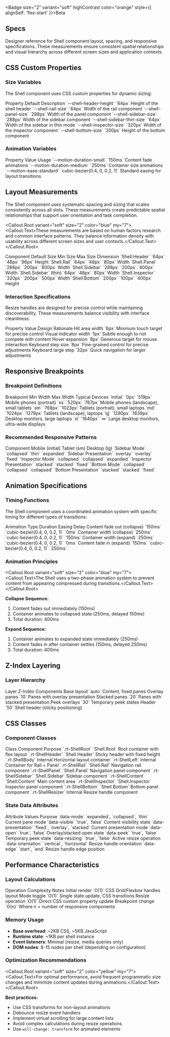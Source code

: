 
<Section size="1">

<Badge size="2" variant="soft" highContrast color="orange" style={{ alignSelf: 'flex-start' }}>Beta</Badge>

# Specs

Designer reference for Shell component layout, spacing, and responsive specifications. These measurements ensure consistent spatial relationships and visual hierarchy across different screen sizes and application contexts.

</Section>

<Separator size="4"/>

<Section size="1">

## CSS Custom Properties

### Size Variables

The Shell component uses CSS custom properties for dynamic sizing:

<Box>
  <Table.Root mt="6" mb="9" size="2" variant="ghost">
    <Table.Header>
      <Table.Row>
        <Table.ColumnHeaderCell>Property</Table.ColumnHeaderCell>
        <Table.ColumnHeaderCell>Default</Table.ColumnHeaderCell>
        <Table.ColumnHeaderCell>Description</Table.ColumnHeaderCell>
      </Table.Row>
    </Table.Header>
    <Table.Body>
      <Table.Row>
        <Table.RowHeaderCell>`--shell-header-height`</Table.RowHeaderCell>
        <Table.Cell>`64px`</Table.Cell>
        <Table.Cell>Height of the shell header</Table.Cell>
      </Table.Row>
      <Table.Row>
        <Table.RowHeaderCell>`--shell-rail-size`</Table.RowHeaderCell>
        <Table.Cell>`64px`</Table.Cell>
        <Table.Cell>Width of the rail component</Table.Cell>
      </Table.Row>
      <Table.Row>
        <Table.RowHeaderCell>`--shell-panel-size`</Table.RowHeaderCell>
        <Table.Cell>`288px`</Table.Cell>
        <Table.Cell>Width of the panel component</Table.Cell>
      </Table.Row>
      <Table.Row>
        <Table.RowHeaderCell>`--shell-sidebar-size`</Table.RowHeaderCell>
        <Table.Cell>`288px`</Table.Cell>
        <Table.Cell>Width of the sidebar component</Table.Cell>
      </Table.Row>
      <Table.Row>
        <Table.RowHeaderCell>`--shell-sidebar-thin-size`</Table.RowHeaderCell>
        <Table.Cell>`64px`</Table.Cell>
        <Table.Cell>Width of the sidebar in thin mode</Table.Cell>
      </Table.Row>
      <Table.Row>
        <Table.RowHeaderCell>`--shell-inspector-size`</Table.RowHeaderCell>
        <Table.Cell>`320px`</Table.Cell>
        <Table.Cell>Width of the inspector component</Table.Cell>
      </Table.Row>
      <Table.Row>
        <Table.RowHeaderCell>`--shell-bottom-size`</Table.RowHeaderCell>
        <Table.Cell>`200px`</Table.Cell>
        <Table.Cell>Height of the bottom component</Table.Cell>
      </Table.Row>
    </Table.Body>
  </Table.Root>
</Box>

### Animation Variables

<Box>
  <Table.Root mt="6" mb="9" size="2" variant="ghost">
    <Table.Header>
      <Table.Row>
        <Table.ColumnHeaderCell>Property</Table.ColumnHeaderCell>
        <Table.ColumnHeaderCell>Value</Table.ColumnHeaderCell>
        <Table.ColumnHeaderCell>Usage</Table.ColumnHeaderCell>
      </Table.Row>
    </Table.Header>
    <Table.Body>
      <Table.Row>
        <Table.RowHeaderCell>`--motion-duration-small`</Table.RowHeaderCell>
        <Table.Cell>`150ms`</Table.Cell>
        <Table.Cell>Content fade animations</Table.Cell>
      </Table.Row>
      <Table.Row>
        <Table.RowHeaderCell>`--motion-duration-medium`</Table.RowHeaderCell>
        <Table.Cell>`250ms`</Table.Cell>
        <Table.Cell>Container size animations</Table.Cell>
      </Table.Row>
      <Table.Row>
        <Table.RowHeaderCell>`--motion-ease-standard`</Table.RowHeaderCell>
        <Table.Cell>`cubic-bezier(0.4, 0, 0.2, 1)`</Table.Cell>
        <Table.Cell>Standard easing for layout transitions</Table.Cell>
      </Table.Row>
    </Table.Body>
  </Table.Root>
</Box>

</Section>

<Separator size="4"/>

<Section size="1">

## Layout Measurements

The Shell component uses systematic spacing and sizing that scales consistently across all slots. These measurements create predictable spatial relationships that support user orientation and task completion.

<Callout.Root variant="soft" size="2" color="blue" my="7">
  <Callout.Text>These measurements are based on human factors research and common interface patterns. They balance information density with usability across different screen sizes and user contexts.</Callout.Text>
</Callout.Root>

<Box>
  <Table.Root mt="6" mb="9" size="2" variant="ghost">
    <Table.Header>
      <Table.Row>
        <Table.ColumnHeaderCell>Component</Table.ColumnHeaderCell>
        <Table.ColumnHeaderCell>Default Size</Table.ColumnHeaderCell>
        <Table.ColumnHeaderCell>Min Size</Table.ColumnHeaderCell>
        <Table.ColumnHeaderCell>Max Size</Table.ColumnHeaderCell>
        <Table.ColumnHeaderCell>Dimension</Table.ColumnHeaderCell>
      </Table.Row>
    </Table.Header>
    <Table.Body>
      <Table.Row>
        <Table.RowHeaderCell>`Shell.Header`</Table.RowHeaderCell>
        <Table.Cell>`64px`</Table.Cell>
        <Table.Cell>`48px`</Table.Cell>
        <Table.Cell>`96px`</Table.Cell>
        <Table.Cell>Height</Table.Cell>
      </Table.Row>
      <Table.Row>
        <Table.RowHeaderCell>`Shell.Rail`</Table.RowHeaderCell>
        <Table.Cell>`64px`</Table.Cell>
        <Table.Cell>`48px`</Table.Cell>
        <Table.Cell>`80px`</Table.Cell>
        <Table.Cell>Width</Table.Cell>
      </Table.Row>
      <Table.Row>
        <Table.RowHeaderCell>`Shell.Panel`</Table.RowHeaderCell>
        <Table.Cell>`288px`</Table.Cell>
        <Table.Cell>`200px`</Table.Cell>
        <Table.Cell>`800px`</Table.Cell>
        <Table.Cell>Width</Table.Cell>
      </Table.Row>
      <Table.Row>
        <Table.RowHeaderCell>`Shell.Sidebar`</Table.RowHeaderCell>
        <Table.Cell>`288px`</Table.Cell>
        <Table.Cell>`200px`</Table.Cell>
        <Table.Cell>`400px`</Table.Cell>
        <Table.Cell>Width</Table.Cell>
      </Table.Row>
      <Table.Row>
        <Table.RowHeaderCell>`Shell.Sidebar` (thin)</Table.RowHeaderCell>
        <Table.Cell>`64px`</Table.Cell>
        <Table.Cell>`48px`</Table.Cell>
        <Table.Cell>`80px`</Table.Cell>
        <Table.Cell>Width</Table.Cell>
      </Table.Row>
      <Table.Row>
        <Table.RowHeaderCell>`Shell.Inspector`</Table.RowHeaderCell>
        <Table.Cell>`320px`</Table.Cell>
        <Table.Cell>`200px`</Table.Cell>
        <Table.Cell>`500px`</Table.Cell>
        <Table.Cell>Width</Table.Cell>
      </Table.Row>
      <Table.Row>
        <Table.RowHeaderCell>`Shell.Bottom`</Table.RowHeaderCell>
        <Table.Cell>`200px`</Table.Cell>
        <Table.Cell>`100px`</Table.Cell>
        <Table.Cell>`400px`</Table.Cell>
        <Table.Cell>Height</Table.Cell>
      </Table.Row>
    </Table.Body>
  </Table.Root>
</Box>

### Interaction Specifications

Resize handles are designed for precise control while maintaining discoverability. These measurements balance visibility with interface cleanliness.

<Box>
  <Table.Root mt="6" mb="9" size="2" variant="ghost">
    <Table.Header>
      <Table.Row>
        <Table.ColumnHeaderCell>Property</Table.ColumnHeaderCell>
        <Table.ColumnHeaderCell>Value</Table.ColumnHeaderCell>
        <Table.ColumnHeaderCell>Design Rationale</Table.ColumnHeaderCell>
      </Table.Row>
    </Table.Header>
    <Table.Body>
      <Table.Row>
        <Table.RowHeaderCell>Hit area width</Table.RowHeaderCell>
        <Table.Cell>`6px`</Table.Cell>
        <Table.Cell>Minimum touch target for precise control</Table.Cell>
      </Table.Row>
      <Table.Row>
        <Table.RowHeaderCell>Visual indicator width</Table.RowHeaderCell>
        <Table.Cell>`1px`</Table.Cell>
        <Table.Cell>Subtle enough to not compete with content</Table.Cell>
      </Table.Row>
      <Table.Row>
        <Table.RowHeaderCell>Hover expansion</Table.RowHeaderCell>
        <Table.Cell>`8px`</Table.Cell>
        <Table.Cell>Generous target for mouse interaction</Table.Cell>
      </Table.Row>
      <Table.Row>
        <Table.RowHeaderCell>Keyboard step size</Table.RowHeaderCell>
        <Table.Cell>`8px`</Table.Cell>
        <Table.Cell>Fine-grained control for precise adjustments</Table.Cell>
      </Table.Row>
      <Table.Row>
        <Table.RowHeaderCell>Keyboard large step</Table.RowHeaderCell>
        <Table.Cell>`32px`</Table.Cell>
        <Table.Cell>Quick navigation for larger adjustments</Table.Cell>
      </Table.Row>
    </Table.Body>
  </Table.Root>
</Box>

</Section>

<Separator size="4"/>

<Section size="1">

## Responsive Breakpoints

### Breakpoint Definitions

<Box>
  <Table.Root mt="6" mb="9" size="2" variant="ghost">
    <Table.Header>
      <Table.Row>
        <Table.ColumnHeaderCell>Breakpoint</Table.ColumnHeaderCell>
        <Table.ColumnHeaderCell>Min Width</Table.ColumnHeaderCell>
        <Table.ColumnHeaderCell>Max Width</Table.ColumnHeaderCell>
        <Table.ColumnHeaderCell>Typical Devices</Table.ColumnHeaderCell>
      </Table.Row>
    </Table.Header>
    <Table.Body>
      <Table.Row>
        <Table.RowHeaderCell>`initial`</Table.RowHeaderCell>
        <Table.Cell>`0px`</Table.Cell>
        <Table.Cell>`519px`</Table.Cell>
        <Table.Cell>Mobile phones (portrait)</Table.Cell>
      </Table.Row>
      <Table.Row>
        <Table.RowHeaderCell>`xs`</Table.RowHeaderCell>
        <Table.Cell>`520px`</Table.Cell>
        <Table.Cell>`767px`</Table.Cell>
        <Table.Cell>Mobile phones (landscape), small tablets</Table.Cell>
      </Table.Row>
      <Table.Row>
        <Table.RowHeaderCell>`sm`</Table.RowHeaderCell>
        <Table.Cell>`768px`</Table.Cell>
        <Table.Cell>`1023px`</Table.Cell>
        <Table.Cell>Tablets (portrait), small laptops</Table.Cell>
      </Table.Row>
      <Table.Row>
        <Table.RowHeaderCell>`md`</Table.RowHeaderCell>
        <Table.Cell>`1024px`</Table.Cell>
        <Table.Cell>`1279px`</Table.Cell>
        <Table.Cell>Tablets (landscape), laptops</Table.Cell>
      </Table.Row>
      <Table.Row>
        <Table.RowHeaderCell>`lg`</Table.RowHeaderCell>
        <Table.Cell>`1280px`</Table.Cell>
        <Table.Cell>`1639px`</Table.Cell>
        <Table.Cell>Desktop monitors, large laptops</Table.Cell>
      </Table.Row>
      <Table.Row>
        <Table.RowHeaderCell>`xl`</Table.RowHeaderCell>
        <Table.Cell>`1640px`</Table.Cell>
        <Table.Cell>`∞`</Table.Cell>
        <Table.Cell>Large desktop monitors, ultra-wide displays</Table.Cell>
      </Table.Row>
    </Table.Body>
  </Table.Root>
</Box>

### Recommended Responsive Patterns

<Box>
  <Table.Root mt="6" mb="9" size="2" variant="ghost">
    <Table.Header>
      <Table.Row>
        <Table.ColumnHeaderCell>Component</Table.ColumnHeaderCell>
        <Table.ColumnHeaderCell>Mobile (initial)</Table.ColumnHeaderCell>
        <Table.ColumnHeaderCell>Tablet (sm)</Table.ColumnHeaderCell>
        <Table.ColumnHeaderCell>Desktop (lg)</Table.ColumnHeaderCell>
      </Table.Row>
    </Table.Header>
    <Table.Body>
      <Table.Row>
        <Table.RowHeaderCell>`Sidebar Mode`</Table.RowHeaderCell>
        <Table.Cell>`collapsed`</Table.Cell>
        <Table.Cell>`thin`</Table.Cell>
        <Table.Cell>`expanded`</Table.Cell>
      </Table.Row>
      <Table.Row>
        <Table.RowHeaderCell>`Sidebar Presentation`</Table.RowHeaderCell>
        <Table.Cell>`overlay`</Table.Cell>
        <Table.Cell>`overlay`</Table.Cell>
        <Table.Cell>`fixed`</Table.Cell>
      </Table.Row>
      <Table.Row>
        <Table.RowHeaderCell>`Inspector Mode`</Table.RowHeaderCell>
        <Table.Cell>`collapsed`</Table.Cell>
        <Table.Cell>`collapsed`</Table.Cell>
        <Table.Cell>`expanded`</Table.Cell>
      </Table.Row>
      <Table.Row>
        <Table.RowHeaderCell>`Inspector Presentation`</Table.RowHeaderCell>
        <Table.Cell>`stacked`</Table.Cell>
        <Table.Cell>`stacked`</Table.Cell>
        <Table.Cell>`fixed`</Table.Cell>
      </Table.Row>
      <Table.Row>
        <Table.RowHeaderCell>`Bottom Mode`</Table.RowHeaderCell>
        <Table.Cell>`collapsed`</Table.Cell>
        <Table.Cell>`collapsed`</Table.Cell>
        <Table.Cell>`collapsed`</Table.Cell>
      </Table.Row>
      <Table.Row>
        <Table.RowHeaderCell>`Bottom Presentation`</Table.RowHeaderCell>
        <Table.Cell>`stacked`</Table.Cell>
        <Table.Cell>`stacked`</Table.Cell>
        <Table.Cell>`fixed`</Table.Cell>
      </Table.Row>
    </Table.Body>
  </Table.Root>
</Box>

</Section>

<Separator size="4"/>

<Section size="1">

## Animation Specifications

### Timing Functions

The Shell component uses a coordinated animation system with specific timing for different types of transitions:

<Box>
  <Table.Root mt="6" mb="9" size="2" variant="ghost">
    <Table.Header>
      <Table.Row>
        <Table.ColumnHeaderCell>Animation Type</Table.ColumnHeaderCell>
        <Table.ColumnHeaderCell>Duration</Table.ColumnHeaderCell>
        <Table.ColumnHeaderCell>Easing</Table.ColumnHeaderCell>
        <Table.ColumnHeaderCell>Delay</Table.ColumnHeaderCell>
      </Table.Row>
    </Table.Header>
    <Table.Body>
      <Table.Row>
        <Table.RowHeaderCell>Content fade out (collapse)</Table.RowHeaderCell>
        <Table.Cell>`150ms`</Table.Cell>
        <Table.Cell>`cubic-bezier(0.4, 0, 0.2, 1)`</Table.Cell>
        <Table.Cell>`0ms`</Table.Cell>
      </Table.Row>
      <Table.Row>
        <Table.RowHeaderCell>Container width (collapse)</Table.RowHeaderCell>
        <Table.Cell>`250ms`</Table.Cell>
        <Table.Cell>`cubic-bezier(0.4, 0, 0.2, 1)`</Table.Cell>
        <Table.Cell>`150ms`</Table.Cell>
      </Table.Row>
      <Table.Row>
        <Table.RowHeaderCell>Container width (expand)</Table.RowHeaderCell>
        <Table.Cell>`250ms`</Table.Cell>
        <Table.Cell>`cubic-bezier(0.4, 0, 0.2, 1)`</Table.Cell>
        <Table.Cell>`0ms`</Table.Cell>
      </Table.Row>
      <Table.Row>
        <Table.RowHeaderCell>Content fade in (expand)</Table.RowHeaderCell>
        <Table.Cell>`150ms`</Table.Cell>
        <Table.Cell>`cubic-bezier(0.4, 0, 0.2, 1)`</Table.Cell>
        <Table.Cell>`250ms`</Table.Cell>
      </Table.Row>
    </Table.Body>
  </Table.Root>
</Box>

### Animation Principles

<Callout.Root variant="soft" size="2" color="blue" my="7">
  <Callout.Text>The Shell uses a two-phase animation system to prevent content from appearing compressed during transitions.</Callout.Text>
</Callout.Root>

**Collapse Sequence:**
1. Content fades out immediately (150ms)
2. Container animates to collapsed state (250ms, delayed 150ms)
3. Total duration: 400ms

**Expand Sequence:**
1. Container animates to expanded state immediately (250ms)
2. Content fades in after container settles (150ms, delayed 250ms)
3. Total duration: 400ms

</Section>

<Separator size="4"/>

<Section size="1">

## Z-Index Layering

### Layer Hierarchy

<Box>
  <Table.Root mt="6" mb="9" size="2" variant="ghost">
    <Table.Header>
      <Table.Row>
        <Table.ColumnHeaderCell>Layer</Table.ColumnHeaderCell>
        <Table.ColumnHeaderCell>Z-Index</Table.ColumnHeaderCell>
        <Table.ColumnHeaderCell>Components</Table.ColumnHeaderCell>
      </Table.Row>
    </Table.Header>
    <Table.Body>
      <Table.Row>
        <Table.RowHeaderCell>Base layout</Table.RowHeaderCell>
        <Table.Cell>`auto`</Table.Cell>
        <Table.Cell>Content, fixed panes</Table.Cell>
      </Table.Row>
      <Table.Row>
        <Table.RowHeaderCell>Overlay panes</Table.RowHeaderCell>
        <Table.Cell>`10`</Table.Cell>
        <Table.Cell>Panes with overlay presentation</Table.Cell>
      </Table.Row>
      <Table.Row>
        <Table.RowHeaderCell>Stacked panes</Table.RowHeaderCell>
        <Table.Cell>`20`</Table.Cell>
        <Table.Cell>Panes with stacked presentation</Table.Cell>
      </Table.Row>
      <Table.Row>
        <Table.RowHeaderCell>Peek overlays</Table.RowHeaderCell>
        <Table.Cell>`30`</Table.Cell>
        <Table.Cell>Temporary peek states</Table.Cell>
      </Table.Row>
      <Table.Row>
        <Table.RowHeaderCell>Header</Table.RowHeaderCell>
        <Table.Cell>`50`</Table.Cell>
        <Table.Cell>Shell header (sticky positioning)</Table.Cell>
      </Table.Row>
    </Table.Body>
  </Table.Root>
</Box>

</Section>

<Separator size="4"/>

<Section size="1">

## CSS Classes

### Component Classes

<Box>
  <Table.Root mt="6" mb="9" size="2" variant="ghost">
    <Table.Header>
      <Table.Row>
        <Table.ColumnHeaderCell>Class</Table.ColumnHeaderCell>
        <Table.ColumnHeaderCell>Component</Table.ColumnHeaderCell>
        <Table.ColumnHeaderCell>Purpose</Table.ColumnHeaderCell>
      </Table.Row>
    </Table.Header>
    <Table.Body>
      <Table.Row>
        <Table.RowHeaderCell>`.rt-ShellRoot`</Table.RowHeaderCell>
        <Table.Cell>`Shell.Root`</Table.Cell>
        <Table.Cell>Root container with flex layout</Table.Cell>
      </Table.Row>
      <Table.Row>
        <Table.RowHeaderCell>`.rt-ShellHeader`</Table.RowHeaderCell>
        <Table.Cell>`Shell.Header`</Table.Cell>
        <Table.Cell>Sticky header with fixed height</Table.Cell>
      </Table.Row>
      <Table.Row>
        <Table.RowHeaderCell>`.rt-ShellBody`</Table.RowHeaderCell>
        <Table.Cell>Internal</Table.Cell>
        <Table.Cell>Horizontal layout container</Table.Cell>
      </Table.Row>
      <Table.Row>
        <Table.RowHeaderCell>`.rt-ShellLeft`</Table.RowHeaderCell>
        <Table.Cell>Internal</Table.Cell>
        <Table.Cell>Container for Rail + Panel</Table.Cell>
      </Table.Row>
      <Table.Row>
        <Table.RowHeaderCell>`.rt-ShellRail`</Table.RowHeaderCell>
        <Table.Cell>`Shell.Rail`</Table.Cell>
        <Table.Cell>Navigation rail component</Table.Cell>
      </Table.Row>
      <Table.Row>
        <Table.RowHeaderCell>`.rt-ShellPanel`</Table.RowHeaderCell>
        <Table.Cell>`Shell.Panel`</Table.Cell>
        <Table.Cell>Navigation panel component</Table.Cell>
      </Table.Row>
      <Table.Row>
        <Table.RowHeaderCell>`.rt-ShellSidebar`</Table.RowHeaderCell>
        <Table.Cell>`Shell.Sidebar`</Table.Cell>
        <Table.Cell>Sidebar component</Table.Cell>
      </Table.Row>
      <Table.Row>
        <Table.RowHeaderCell>`.rt-ShellContent`</Table.RowHeaderCell>
        <Table.Cell>`Shell.Content`</Table.Cell>
        <Table.Cell>Main content area</Table.Cell>
      </Table.Row>
      <Table.Row>
        <Table.RowHeaderCell>`.rt-ShellInspector`</Table.RowHeaderCell>
        <Table.Cell>`Shell.Inspector`</Table.Cell>
        <Table.Cell>Inspector panel component</Table.Cell>
      </Table.Row>
      <Table.Row>
        <Table.RowHeaderCell>`.rt-ShellBottom`</Table.RowHeaderCell>
        <Table.Cell>`Shell.Bottom`</Table.Cell>
        <Table.Cell>Bottom panel component</Table.Cell>
      </Table.Row>
      <Table.Row>
        <Table.RowHeaderCell>`.rt-ShellResizer`</Table.RowHeaderCell>
        <Table.Cell>Internal</Table.Cell>
        <Table.Cell>Resize handle component</Table.Cell>
      </Table.Row>
    </Table.Body>
  </Table.Root>
</Box>

### State Data Attributes

<Box>
  <Table.Root mt="6" mb="9" size="2" variant="ghost">
    <Table.Header>
      <Table.Row>
        <Table.ColumnHeaderCell>Attribute</Table.ColumnHeaderCell>
        <Table.ColumnHeaderCell>Values</Table.ColumnHeaderCell>
        <Table.ColumnHeaderCell>Purpose</Table.ColumnHeaderCell>
      </Table.Row>
    </Table.Header>
    <Table.Body>
      <Table.Row>
        <Table.RowHeaderCell>`data-mode`</Table.RowHeaderCell>
        <Table.Cell>`expanded`, `collapsed`, `thin`</Table.Cell>
        <Table.Cell>Current pane mode</Table.Cell>
      </Table.Row>
      <Table.Row>
        <Table.RowHeaderCell>`data-visible`</Table.RowHeaderCell>
        <Table.Cell>`true`, `false`</Table.Cell>
        <Table.Cell>Content visibility state</Table.Cell>
      </Table.Row>
      <Table.Row>
        <Table.RowHeaderCell>`data-presentation`</Table.RowHeaderCell>
        <Table.Cell>`fixed`, `overlay`, `stacked`</Table.Cell>
        <Table.Cell>Current presentation mode</Table.Cell>
      </Table.Row>
      <Table.Row>
        <Table.RowHeaderCell>`data-open`</Table.RowHeaderCell>
        <Table.Cell>`true`, `false`</Table.Cell>
        <Table.Cell>Overlay/stacked open state</Table.Cell>
      </Table.Row>
      <Table.Row>
        <Table.RowHeaderCell>`data-peek`</Table.RowHeaderCell>
        <Table.Cell>`true`, `false`</Table.Cell>
        <Table.Cell>Temporary peek state</Table.Cell>
      </Table.Row>
      <Table.Row>
        <Table.RowHeaderCell>`data-resizing`</Table.RowHeaderCell>
        <Table.Cell>`true`, `false`</Table.Cell>
        <Table.Cell>Active resize operation</Table.Cell>
      </Table.Row>
      <Table.Row>
        <Table.RowHeaderCell>`data-orientation`</Table.RowHeaderCell>
        <Table.Cell>`vertical`, `horizontal`</Table.Cell>
        <Table.Cell>Resize handle orientation</Table.Cell>
      </Table.Row>
      <Table.Row>
        <Table.RowHeaderCell>`data-edge`</Table.RowHeaderCell>
        <Table.Cell>`start`, `end`</Table.Cell>
        <Table.Cell>Resize handle edge position</Table.Cell>
      </Table.Row>
    </Table.Body>
  </Table.Root>
</Box>

</Section>

<Separator size="4"/>

<Section size="1">

## Performance Characteristics

### Layout Calculations

<Box>
  <Table.Root mt="6" mb="9" size="2" variant="ghost">
    <Table.Header>
      <Table.Row>
        <Table.ColumnHeaderCell>Operation</Table.ColumnHeaderCell>
        <Table.ColumnHeaderCell>Complexity</Table.ColumnHeaderCell>
        <Table.ColumnHeaderCell>Notes</Table.ColumnHeaderCell>
      </Table.Row>
    </Table.Header>
    <Table.Body>
      <Table.Row>
        <Table.RowHeaderCell>Initial render</Table.RowHeaderCell>
        <Table.Cell>`O(1)`</Table.Cell>
        <Table.Cell>CSS Grid/Flexbox handles layout</Table.Cell>
      </Table.Row>
      <Table.Row>
        <Table.RowHeaderCell>Mode toggle</Table.RowHeaderCell>
        <Table.Cell>`O(1)`</Table.Cell>
        <Table.Cell>Single state update, CSS transitions</Table.Cell>
      </Table.Row>
      <Table.Row>
        <Table.RowHeaderCell>Resize operation</Table.RowHeaderCell>
        <Table.Cell>`O(1)`</Table.Cell>
        <Table.Cell>Direct CSS custom property update</Table.Cell>
      </Table.Row>
      <Table.Row>
        <Table.RowHeaderCell>Breakpoint change</Table.RowHeaderCell>
        <Table.Cell>`O(n)`</Table.Cell>
        <Table.Cell>Where n = number of responsive components</Table.Cell>
      </Table.Row>
    </Table.Body>
  </Table.Root>
</Box>

### Memory Usage

- **Base overhead**: ~2KB CSS, ~5KB JavaScript
- **Runtime state**: ~1KB per shell instance
- **Event listeners**: Minimal (resize, media queries only)
- **DOM nodes**: 8-15 nodes per shell (depending on configuration)

### Optimization Recommendations

<Callout.Root variant="soft" size="2" color="yellow" my="7">
  <Callout.Text>For optimal performance, avoid frequent programmatic size changes and minimize content updates during animations.</Callout.Text>
</Callout.Root>

**Best practices:**
- Use CSS transforms for non-layout animations
- Debounce resize event handlers
- Implement virtual scrolling for large content lists
- Avoid complex calculations during resize operations
- Use `will-change: transform` for animated elements

</Section>

<Separator size="4"/>